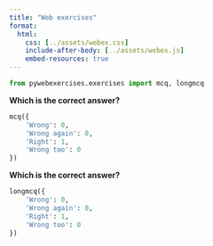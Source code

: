 ```yaml
---
title: "Web exercises"
format: 
  html:
    css: [../assets/webex.css]
    include-after-body: [../assets/webex.js]
    embed-resources: true 
---
```


```python
from pywebexercises.exercises import mcq, longmcq
```

**Which is the correct answer?**

```python
mcq({
    'Wrong': 0,
    'Wrong again': 0,
    'Right': 1,
    'Wrong too': 0
})
```

**Which is the correct answer?**

```python
longmcq({
    'Wrong': 0,
    'Wrong again': 0,
    'Right': 1,
    'Wrong too': 0
})
```
